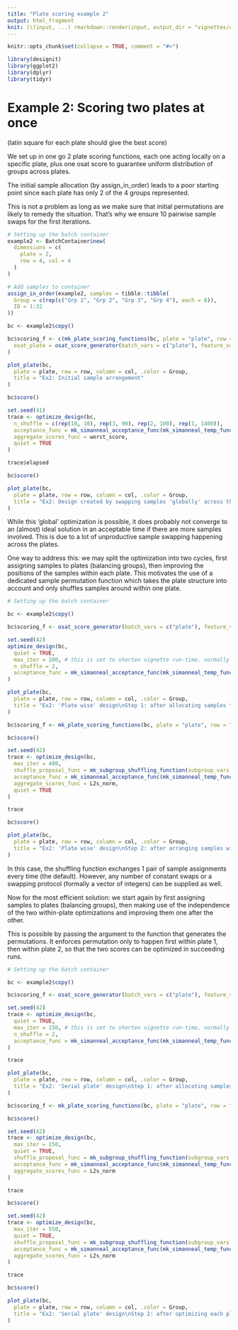 ```yaml
---
title: "Plate scoring example 2"
output: html_fragment
knit: (\(input, ...) rmarkdown::render(input, output_dir = "vignettes/cached"))
---
```


```r
knitr::opts_chunk$set(collapse = TRUE, comment = "#>")
```

```r
library(designit)
library(ggplot2)
library(dplyr)
library(tidyr)
```

# Example 2: Scoring two plates at once

(latin square for each plate should give the best score)

We set up in one go 2 plate scoring functions, each one acting locally on a
specific plate, plus one osat score to guarantee uniform distribution of groups
across plates.

The initial sample allocation (by assign_in_order) leads to a poor starting
point since each plate has only 2 of the 4 groups represented.

This is not a problem as long as we make sure that initial permutations are
likely to remedy the situation. That's why we ensure 10 pairwise sample swaps
for the first iterations.

```r
# Setting up the batch container
example2 <- BatchContainer$new(
  dimensions = c(
    plate = 2,
    row = 4, col = 4
  )
)

# Add samples to container
assign_in_order(example2, samples = tibble::tibble(
  Group = c(rep(c("Grp 1", "Grp 2", "Grp 3", "Grp 4"), each = 8)),
  ID = 1:32
))

bc <- example2$copy()

bc$scoring_f <- c(mk_plate_scoring_functions(bc, plate = "plate", row = "row", column = "col", group = "Group"),
  osat_plate = osat_score_generator(batch_vars = c("plate"), feature_vars = c("Group"))
)

plot_plate(bc,
  plate = plate, row = row, column = col, .color = Group,
  title = "Ex2: Initial sample arrangement"
)

bc$score()
```

```r
set.seed(41)
trace <- optimize_design(bc,
  n_shuffle = c(rep(10, 10), rep(3, 90), rep(2, 100), rep(1, 1400)),
  acceptance_func = mk_simanneal_acceptance_func(mk_simanneal_temp_func(T0 = 10000, alpha = 0.5)),
  aggregate_scores_func = worst_score,
  quiet = TRUE
)
```

```r
trace$elapsed

bc$score()

plot_plate(bc,
  plate = plate, row = row, column = col, .color = Group,
  title = "Ex2: Design created by swapping samples 'globally' across the plates"
)
```

While this 'global' optimization is possible, it does probably not converge to
an (almost) ideal solution in an acceptable time if there are more samples
involved. This is due to a lot of unproductive sample swapping happening across
the plates.

One way to address this: we may split the optimization into two cycles, first
assigning samples to plates (balancing groups), then improving the positions of
the samples within each plate. This motivates the use of a dedicated sample
permutation function which takes the plate structure into account and only
shuffles samples around within one plate.

```r
# Setting up the batch container

bc <- example2$copy()

bc$scoring_f <- osat_score_generator(batch_vars = c("plate"), feature_vars = c("Group"))

set.seed(42)
optimize_design(bc,
  quiet = TRUE,
  max_iter = 200, # this is set to shorten vignette run-time, normally we don't know.
  n_shuffle = 2,
  acceptance_func = mk_simanneal_acceptance_func(mk_simanneal_temp_func(T0 = 10000, alpha = 0.5)),
)

plot_plate(bc,
  plate = plate, row = row, column = col, .color = Group,
  title = "Ex2: 'Plate wise' design\nStep 1: after allocating samples to plates"
)

bc$scoring_f <- mk_plate_scoring_functions(bc, plate = "plate", row = "row", column = "col", group = "Group")

bc$score()
```

```r
set.seed(42)
trace <- optimize_design(bc,
  max_iter = 400,
  shuffle_proposal_func = mk_subgroup_shuffling_function(subgroup_vars = c("plate")),
  acceptance_func = mk_simanneal_acceptance_func(mk_simanneal_temp_func(T0 = 1000, alpha = 0.5)),
  aggregate_scores_func = L2s_norm,
  quiet = TRUE
)
```

```r
trace

bc$score()

plot_plate(bc,
  plate = plate, row = row, column = col, .color = Group,
  title = "Ex2: 'Plate wise' design\nStep 2: after arranging samples within plates"
)
```

In this case, the shuffling function exchanges 1 pair of sample assignments
every time (the default). However, any number of constant swaps or a swapping
protocol (formally a vector of integers) can be supplied as well.


Now for the most efficient solution: we start again by first assigning samples
to plates (balancing groups), then making use of the independence of the two
within-plate optimizations and improving them one after the other.

This is possible by passing the argument \code{restrain_on_subgroup_levels} to
the function that generates the permutations. It enforces permutation only to
happen first within plate 1, then within plate 2, so that the two scores can be
optimized in succeeding runs.

```r
# Setting up the batch container

bc <- example2$copy()

bc$scoring_f <- osat_score_generator(batch_vars = c("plate"), feature_vars = c("Group"))
```

```r
set.seed(42)
trace <- optimize_design(bc,
  quiet = TRUE,
  max_iter = 150, # this is set to shorten vignette run-time, normally we don't know.
  n_shuffle = 2,
  acceptance_func = mk_simanneal_acceptance_func(mk_simanneal_temp_func(T0 = 10000, alpha = 0.5)),
)
```

```r
trace

plot_plate(bc,
  plate = plate, row = row, column = col, .color = Group,
  title = "Ex2: 'Serial plate' design\nStep 1: after allocating samples to plates"
)

bc$scoring_f <- mk_plate_scoring_functions(bc, plate = "plate", row = "row", column = "col", group = "Group")

bc$score()
```

```r
set.seed(42)
trace <- optimize_design(bc,
  max_iter = 150,
  quiet = TRUE,
  shuffle_proposal_func = mk_subgroup_shuffling_function(subgroup_vars = c("plate"), restrain_on_subgroup_levels = c(1)),
  acceptance_func = mk_simanneal_acceptance_func(mk_simanneal_temp_func(T0 = 1000, alpha = 0.5)),
  aggregate_scores_func = L2s_norm
)
```

```r
trace

bc$score()
```

```r
set.seed(42)
trace <- optimize_design(bc,
  max_iter = 550,
  quiet = TRUE,
  shuffle_proposal_func = mk_subgroup_shuffling_function(subgroup_vars = c("plate"), restrain_on_subgroup_levels = c(2)),
  acceptance_func = mk_simanneal_acceptance_func(mk_simanneal_temp_func(T0 = 1000, alpha = 0.5)),
  aggregate_scores_func = L2s_norm
)
```

```r
trace

bc$score()

plot_plate(bc,
  plate = plate, row = row, column = col, .color = Group,
  title = "Ex2: 'Serial plate' design\nStep 2: after optimizing each plate in turn"
)
```
